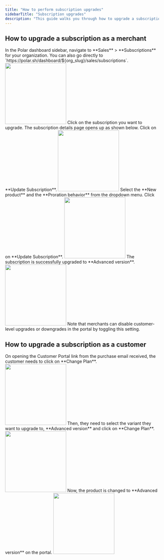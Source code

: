 ```yaml
---
title: "How to perform subscription upgrades"
sidebarTitle: "Subscription upgrades"
description: "This guide walks you through how to upgrade a subscription, both from the merchant’s and the customer’s perspective."
---
```


## How to upgrade a subscription as a merchant

<Steps>
    <Step title = "Go to Sales > Subscriptions">
        In the Polar dashboard sidebar, navigate to **Sales** > **Subscriptions** for your organization.
        You can also go directly to `https://polar.sh/dashboard/${org_slug}/sales/subscriptions`.
        <img height="200" src="/assets/guides/upgrades/subscription-page.png" />
    </Step>
    <Step title = "Select the subscription to be upgraded"> 
        Click on the subscription you want to upgrade. The subscription details page opens up as shown below. Click on **Update Subscription**.
        <img height="200" src="/assets/guides/upgrades/open-subscription.png" />
    </Step>
    <Step title = "Choose the upgradation details">
        Select the **New product** and the **Proration behavior** from the dropdown menu. Click on **Update Subscription**.
        <img height="200" src="/assets/guides/upgrades/upgrade-subscription.png" />
    </Step>
    <Step title = "Successful upgradation">
        The subscription is successfully upgraded to **Advanced version**.
        <img height="200" src="/assets/guides/upgrades/upgraded-successfully.png" />
    </Step>
</Steps>

<Info>
    Note that merchants can disable customer-level upgrades or downgrades in the portal by toggling this setting. 
</Info>

## How to upgrade a subscription as a customer

<Steps>
    <Step title = "Open Customer Portal and click on Change Plan">
        On opening the Customer Portal link from the purchase email received, the customer needs to click on **Change Plan**.
        <img height="200" src="/assets/guides/upgrades/customer-portal-1.png" />
    </Step>        
    <Step title = "Select the desired plan">
    Then, they need to select the variant they want to upgrade to, **Advanced version** and click on **Change Plan**.
        <img height="200" src="/assets/guides/upgrades/customer-portal-5.png" />
    </Step>
    <Step title = "Upgraded successfully">
        Now, the product is changed to **Advanced version** on the portal.
         <img height="200" src="/assets/guides/upgrades/customer-portal-6.png" />
    </Step>
</Steps>
